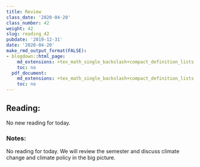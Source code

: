 ```yaml
---
title: Review
class_date: '2020-04-20'
class_number: 42
weight: 42
slug: reading_42
pubdate: '2019-12-31'
date: '2020-04-20'
make_rmd_output_format(FALSE):
- blogdown::html_page:
    md_extensions: +tex_math_single_backslash+compact_definition_lists
    toc: no
  pdf_document:
    md_extensions: +tex_math_single_backslash+compact_definition_lists
    toc: no
---
```

## Reading:

No new reading for today.

### Notes:

No reading for today. We will review the semester and discuss climate change and climate policy in the big picture.
